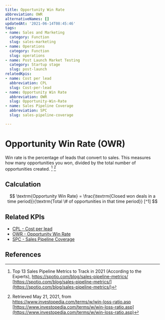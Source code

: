 ```yaml
---
title: Opportunity Win Rate
abbreviation: OWR
alternativeNames: []
updatedAt: '2021-06-14T08:45:46'
tags:
- name: Sales and Marketing
  category: Function
  slug: sales-marketing
- name: Operations
  category: Function
  slug: operations
- name: Post Launch Market Testing
  category: Startup stage
  slug: post-launch
relatedKpis:
- name: Cost per lead
  abbreviation: CPL
  slug: Cost-per-lead
- name: Opportunity Win Rate
  abbreviation: OWR
  slug: Opportunity-Win-Rate
- name: Sales Pipeline Coverage
  abbreviation: SPC
  slug: sales-pipeline-coverage

---
```


# Opportunity Win Rate (OWR)

Win rate is the percentage of leads that convert to sales. This measures how many opportunities you won, divided by the total number of opportunities created. [^1] [^2]

## Calculation

$$
\textrm{Opportunity Win Rate} = \frac{\textrm{Closed won deals in a time period}}{\textrm{Total \# of opportunities in that time period}} [^1]
$$



## Related KPIs

- [CPL - Cost per lead](/en/kpis/Cost-per-lead)
- [OWR - Opportunity Win Rate](/en/kpis/Opportunity-Win-Rate)
- [SPC - Sales Pipeline Coverage](/en/kpis/sales-pipeline-coverage)

## References

[^1]: Top 13 Sales Pipeline Metrics to Track in 2021 (According to the Experts), https://spotio.com/blog/sales-pipeline-metrics/ [https://spotio.com/blog/sales-pipeline-metrics/](https://spotio.com/blog/sales-pipeline-metrics/)
[^2]:   Retrieved May 21, 2021, from https://www.investopedia.com/terms/w/win-loss-ratio.asp [https://www.investopedia.com/terms/w/win-loss-ratio.asp](https://www.investopedia.com/terms/w/win-loss-ratio.asp)
[^3]:  Sales Enablement Ideas Blog | Brainshark. Retrieved May 21, 2021, from https://www.brainshark.com/ideas-blog/2019/june/calculate-opportunity-win-rate [https://www.brainshark.com/ideas-blog/2019/june/calculate-opportunity-win-rate](https://www.brainshark.com/ideas-blog/2019/june/calculate-opportunity-win-rate)
